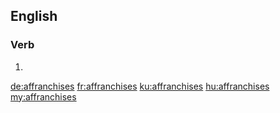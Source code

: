 ==English==

===Verb===
{{head|en|verb form}}

# {{en-third-person singular of|affranchise}}

[[de:affranchises]]
[[fr:affranchises]]
[[ku:affranchises]]
[[hu:affranchises]]
[[my:affranchises]]